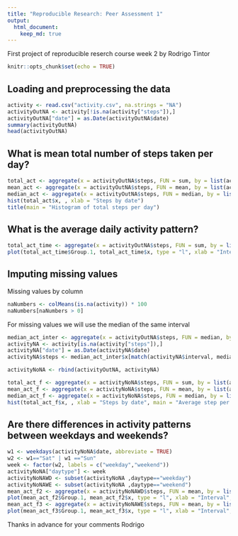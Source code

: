 ```yaml
---
title: "Reproducible Research: Peer Assessment 1"
output: 
  html_document:
    keep_md: true
---
```


First project of reproducible reserch course week 2 by Rodrigo Tintor

```r
knitr::opts_chunk$set(echo = TRUE)
```

## Loading and preprocessing the data

```r
activity <- read.csv("activity.csv", na.strings = "NA")
activityOutNA <- activity[!is.na(activity["steps"]),]
activityOutNA["date"] = as.Date(activityOutNA$date)
summary(activityOutNA)
head(activityOutNA)
```

## What is mean total number of steps taken per day?

```r
total_act <- aggregate(x = activityOutNA$steps, FUN = sum, by = list(activityOutNA$date))
mean_act <- aggregate(x = activityOutNA$steps, FUN = mean, by = list(activityOutNA$date))
median_act <- aggregate(x = activityOutNA$steps, FUN = median, by = list(activityOutNA$date))
hist(total_act$x, , xlab = "Steps by date")
title(main = "Histogram of total steps per day")
```

## What is the average daily activity pattern?

```r
total_act_time <- aggregate(x = activityOutNA$steps, FUN = sum, by = list(activityOutNA$interval))
plot(total_act_time$Group.1, total_act_time$x, type = "l", xlab = "Interval", ylab = "Steps", main = "Average step per interval per day")
```

## Imputing missing values
Missing values by column

```r
naNumbers <- colMeans(is.na(activity)) * 100
naNumbers[naNumbers > 0]
```

For missing values we will use the median of the same interval

```r
median_act_inter <- aggregate(x = activityOutNA$steps, FUN = median, by = list(activityOutNA$interval))
activityNA <- activity[is.na(activity["steps"]),]
activityNA["date"] = as.Date(activityNA$date)
activityNA$steps <- median_act_inter$x[match(activityNA$interval, median_act_inter$Group.1)]

activityNoNA <- rbind(activityOutNA, activityNA)

total_act_f <- aggregate(x = activityNoNA$steps, FUN = sum, by = list(activityNoNA$date))
mean_act_f <- aggregate(x = activityNoNA$steps, FUN = mean, by = list(activityNoNA$date))
median_act_f <- aggregate(x = activityNoNA$steps, FUN = median, by = list(activityNoNA$date))
hist(total_act_f$x, , xlab = "Steps by date", main = "Average step per interval per day (filled NA)")
```

## Are there differences in activity patterns between weekdays and weekends?

```r
w1 <- weekdays(activityNoNA$date, abbreviate = TRUE)
w2 <- w1=="Sat" | w1 =="Sun"
week <- factor(w2, labels = c("weekday","weekend"))
activityNoNA["daytype"] <- week
activityNoNAWD <- subset(activityNoNA ,daytype=="weekday")
activityNoNAWE <- subset(activityNoNA ,daytype=="weekend")
mean_act_f2 <- aggregate(x = activityNoNAWD$steps, FUN = mean, by = list(activityNoNAWD$interval))
plot(mean_act_f2$Group.1, mean_act_f2$x, type = "l", xlab = "Interval", ylab = "Steps", main = "Average step per interval per weekday")
mean_act_f3 <- aggregate(x = activityNoNAWE$steps, FUN = mean, by = list(activityNoNAWE$interval))
plot(mean_act_f3$Group.1, mean_act_f3$x, type = "l", xlab = "Interval", ylab = "Steps", main = "Average step per interval per weekend")
```

Thanks in advance for your comments
Rodrigo

